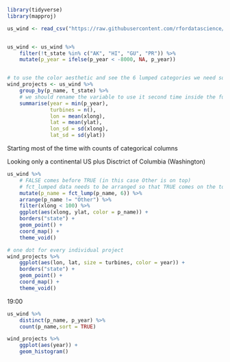 ```r
library(tidyverse)
library(mapproj)

us_wind <- read_csv("https://raw.githubusercontent.com/rfordatascience/tidytuesday/master/data/2018/2018-11-06/us_wind.csv")


us_wind <- us_wind %>% 
    filter(!t_state %in% c("AK", "HI", "GU", "PR")) %>% 
    mutate(p_year = ifelse(p_year < -8000, NA, p_year))


# to use the color aesthetic and see the 6 lumped categories we need some magic!
wind_projects <- us_wind %>% 
    group_by(p_name, t_state) %>% 
    # we should rename the variable to use it second time inside the function!!!
    summarise(year = min(p_year),
              turbines = n(),
              lon = mean(xlong),
              lat = mean(ylat),
              lon_sd = sd(xlong),
              lat_sd = sd(ylat))
```

Starting most of the time with counts of categorical columns

Looking only a continental US plus Disctrict of Columbia (Washington) 


```r

us_wind %>% 
    # FALSE comes before TRUE (in this case Other is on top)
    # fct_lumped data needs to be arranged so that TRUE comes on the top of the table
    mutate(p_name = fct_lump(p_name, 6)) %>% 
    arrange(p_name != "Other") %>% 
    filter(xlong < 100) %>% 
    ggplot(aes(xlong, ylat, color = p_name)) +
    borders("state") +
    geom_point() + 
    coord_map() +
    theme_void()
```

```r
# one dot for every individual project
wind_projects %>% 
    ggplot(aes(lon, lat, size = turbines, color = year)) +
    borders("state") +
    geom_point() + 
    coord_map() +
    theme_void()
```

19:00

```r
us_wind %>% 
    distinct(p_name, p_year) %>% 
    count(p_name,sort = TRUE)

wind_projects %>% 
    ggplot(aes(year)) +
    geom_histogram()
```

